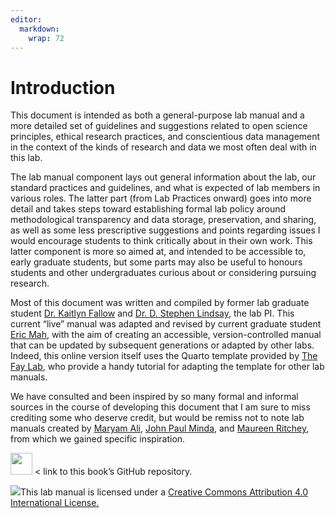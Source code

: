 ```yaml
---
editor: 
  markdown: 
    wrap: 72
---
```


# Introduction

This document is intended as both a general-purpose lab manual and a
more detailed set of guidelines and suggestions related to open science
principles, ethical research practices, and conscientious data
management in the context of the kinds of research and data we most
often deal with in this lab.

The lab manual component lays out general information about the lab, our standard practices and
guidelines, and what is expected of lab members in various roles. The latter part (from Lab Practices onward) goes into more detail and takes steps toward establishing formal lab policy around methodological transparency and data storage, preservation, and sharing, as well as
some less prescriptive suggestions and points regarding issues I would encourage students to think critically about in their own work. This latter component is more so aimed at, and intended to be accessible to, early graduate students, but some parts may also be useful to honours students and other undergraduates curious about or considering pursuing research.

Most of this document was written and compiled by former
lab graduate student [Dr. Kaitlyn
Fallow](https://www.uvic.ca/socialsciences/psychology/people/graduate/recent-graduates/fallowkaitlyn.php)
and [Dr. D. Stephen
Lindsay](https://www.uvic.ca/socialsciences/psychology/people/faculty-directory/lindsaysteve.php),
the lab PI. This current "live" manual was adapted and revised by
current graduate student [Eric Mah](https://ericymah.netlify.app/), with
the aim of creating an accessible, version-controlled manual that can be
updated by subsequent generations or adapted by other labs. Indeed, this
online version itself uses the Quarto template provided by [The Fay
Lab](https://thefaylab.github.io/lab-manual/), who provide a handy
tutorial for adapting the template for other lab manuals. 

We have consulted and been inspired by so many formal and informal sources in
the course of developing this document that I am sure to miss crediting
some who deserve credit, but would be remiss not to note lab manuals
created by [Maryam Ali](https://github.com/alylab/labmanual), [John Paul
Minda](https://osf.io/8b6kj/), and [Maureen Ritchey](https://github.com/memobc/memolab-manual), from which we gained
specific inspiration.

[![](https://github.githubassets.com/images/modules/logos_page/GitHub-Mark.png){fig-align="left"
width="35px"}](https://github.com/E-Y-M/lindsay-lab-manual) \< link to this
book's GitHub repository.

<!-- ![](img/openscapes_hex_badge.png){width="25%"} -->

<!-- [*We're proud Openscapes Champions!*](https://openscapes.org) -->

<!-- ------------------------------------------------------------------------ -->

[![](img/creative_commons.png)](http://creativecommons.org/licenses/by/4.0/){fig-alt="Creative Commons License"}This
lab manual is licensed under a [Creative Commons Attribution 4.0 International
License.](http://creativecommons.org/licenses/by/4.0/)
